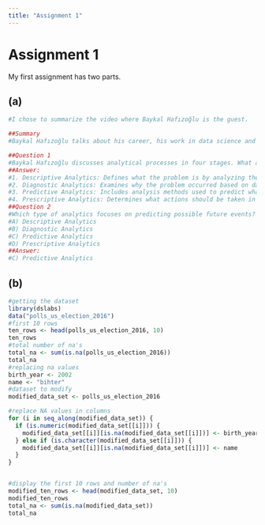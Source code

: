 ```yaml
---
title: "Assignment 1"
---
```


# Assignment 1

My first assignment has two parts.

## (a)

```r
#I chose to summarize the video where Baykal Hafızoğlu is the guest. 

##Summary
#Baykal Hafızoğlu talks about his career, his work in data science and industrial engineering, and his personal interests in this interview. Hafızoğlu talks about his experience developing software at Lam Soft and Pred after graduating from university. In addition, he touches on topics such as basic programming, data visualization, and extracting data from the internet in his data science course. Hafızoğlu emphasizes his personal interests in tango dancing, crossfit, and software, and also plans to make a podcast. He explains how data science and industrial engineering come together and how analytical solutions can be used in the business world. This interview also discusses the importance of mathematical modeling and programming skills for business, and the impact of artificial intelligence and demand forecasting in the business world.

##Question 1
#Baykal Hafızoğlu discusses analytical processes in four stages. What are these stages and what is the purpose of each stage?
##Answer:
#1. Descriptive Analytics: Defines what the problem is by analyzing the data. A clear problem definition is made at the beginning of the project and measurable KPIs are determined.
#2. Diagnostic Analytics: Examines why the problem occurred based on data.
#3. Predictive Analytics: Includes analysis methods used to predict what will happen in the future.
#4. Prescriptive Analytics: Determines what actions should be taken in the future and shows the effects of decision options.
##Question 2
#Which type of analytics focuses on predicting possible future events?
#A) Descriptive Analytics
#B) Diagnostic Analytics
#C) Predictive Analytics
#D) Prescriptive Analytics
##Answer:
#C) Predictive Analytics
```

## (b)

```r
#getting the dataset
library(dslabs)
data("polls_us_election_2016")
#first 10 rows
ten_rows <- head(polls_us_election_2016, 10)
ten_rows
#total number of na's
total_na <- sum(is.na(polls_us_election_2016))
total_na
#replacing na values
birth_year <- 2002
name <- "bihter"
#dataset to modify
modified_data_set <- polls_us_election_2016

#replace NA values in columns 
for (i in seq_along(modified_data_set)) {
  if (is.numeric(modified_data_set[[i]])) {
    modified_data_set[[i]][is.na(modified_data_set[[i]])] <- birth_year
  } else if (is.character(modified_data_set[[i]])) {
    modified_data_set[[i]][is.na(modified_data_set[[i]])] <- name
  }
}


#display the first 10 rows and number of na's
modified_ten_rows <- head(modified_data_set, 10)
modified_ten_rows
total_na <- sum(is.na(modified_data_set))
total_na
```
